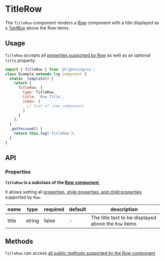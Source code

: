 
# TitleRow

The `TitleRow` component renders a [Row](/docs/layout-row--basic) component with a title displayed as a [TextBox](/docs/elements-textbox--base) above the Row items.

## Usage

`TitleRow` accepts all [properties supported by Row](/docs/layout-row--basic#properties) as well as an optional `title` property.

```js
import { TitleRow } from '@lightning/ui';
class Example extends lng.Component {
  static _template() {
    return {
      TitleRow: {
        type: TitleRow,
        title: 'Row Title',
        items: [
          // list of item components
        ]
      }
    };
  }
  _getFocused() {
    return this.tag('TitleRow');
  }
}
```

<Canvas>
  <Story id="components-TitleRow--basic" />
</Canvas>

## API

### Properties

**`TitleRow` is a subclass of the [Row component](/docs/layout-row--basic)**,

It allows setting all
[properties, style properties, and child properties](/docs/layout-row--basic#properties)
supported by `Row`.

| name  | type   | required | default | description                                          |
| ----- | ------ | -------- | ------- | ---------------------------------------------------- |
| title | string | false    | -       | The title text to be displayed above the `Row` items |

## Methods

`TitleRow` can access [all public methods supported by the Row component](/docs/layout-row--basic#methods)
